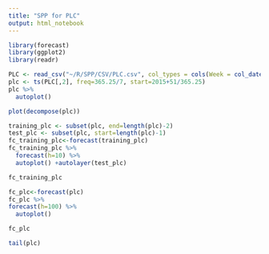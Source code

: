 ```yaml
---
title: "SPP for PLC"
output: html_notebook
---
```


```r
library(forecast)
library(ggplot2)
library(readr)
```

```r
PLC <- read_csv("~/R/SPP/CSV/PLC.csv", col_types = cols(Week = col_date(format = "%Y-%m-%d")))
plc <- ts(PLC[,2], freq=365.25/7, start=2015+51/365.25)
plc %>%
  autoplot()
```

```r
plot(decompose(plc))
```

```r
training_plc <- subset(plc, end=length(plc)-2)
test_plc <- subset(plc, start=length(plc)-1)
fc_training_plc<-forecast(training_plc)
fc_training_plc %>%
  forecast(h=10) %>%
  autoplot() +autolayer(test_plc)
```

```r
fc_training_plc
```

```r
fc_plc<-forecast(plc)
fc_plc %>%
forecast(h=100) %>%
  autoplot()
```

```r
fc_plc
```

```r
tail(plc)
```

